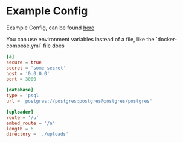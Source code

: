 
# Example Config
Example Config, can be found [here](https://github.com/diced/zipline/tree/trunk/config.example.toml)

<Callout emoji="💡">
  You can use environment variables instead of a file, like the `docker-compose.yml` file does
</Callout>

```toml
[a]
secure = true
secret = 'some secret'
host = '0.0.0.0'
port = 3000

[database]
type = 'psql'
url = 'postgres://postgres:postgres@postgres/postgres'

[uploader]
route = '/u'
embed_route = '/a'
length = 6
directory = './uploads'
```
